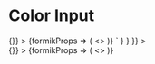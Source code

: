 
<Meta title="Components/Inputs/Input Color" component={InputColor} />

# Color Input

<Canvas>
  <Story
    name="Input Color"
    parameters={{
      docs: {
        source: {
          code: dedent`
            <Form
              initialValues={{
                color: '#000000'
              }}
              onSubmit={() => {}}
            >
              {formikProps => (
                <>
                  <InputColor name="color" formikProps={formikProps} />
                </>
              )}
            </Form>`
        }
      }
    }}
  >
    <div className="input-text-story">
      <Form
        initialValues={{
          color: '#000000'
        }}
        onSubmit={() => {}}
      >
        {formikProps => (
          <>
            <InputColor id="color" name="color" formikProps={formikProps} />
          </>
        )}
      </Form>
    </div>
  </Story>
  <ArgsTable of={InputColor} />
</Canvas>
